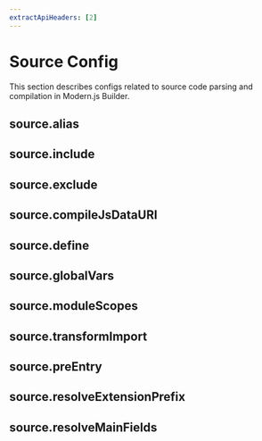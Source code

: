 ```yaml
---
extractApiHeaders: [2]
---
```


# Source Config

This section describes configs related to source code parsing and compilation in Modern.js Builder.

## source.alias


<Alias />

## source.include


<Include />

## source.exclude


<Exclude />

## source.compileJsDataURI


<CompileJsDataURI />

## source.define


<Define />

## source.globalVars


<GlobalVars />

## source.moduleScopes


<ModuleScopes />

## source.transformImport


<TransformImport />

## source.preEntry


<PreEntry />

## source.resolveExtensionPrefix


<ResolveExtensionPrefix />

## source.resolveMainFields


<ResolveMainFields />
